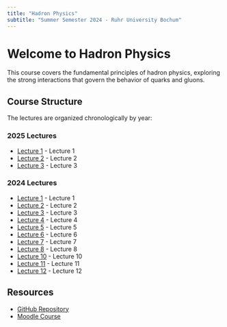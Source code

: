 ```yaml
---
title: "Hadron Physics"
subtitle: "Summer Semester 2024 - Ruhr University Bochum"
---
```


# Welcome to Hadron Physics

This course covers the fundamental principles of hadron physics, exploring the strong interactions that govern the behavior of quarks and gluons.

## Course Structure

The lectures are organized chronologically by year:

### 2025 Lectures
- [Lecture 1](2025-Lecture-01.html) - Lecture 1
- [Lecture 2](2025-Lecture-02.html) - Lecture 2
- [Lecture 3](2025-Lecture-03.html) - Lecture 3

### 2024 Lectures
- [Lecture 1](2024-Lecture-01.html) - Lecture 1
- [Lecture 2](2024-Lecture-02.html) - Lecture 2
- [Lecture 3](2024-Lecture-03.html) - Lecture 3
- [Lecture 4](2024-Lecture-04.html) - Lecture 4
- [Lecture 5](2024-Lecture-05.html) - Lecture 5
- [Lecture 6](2024-Lecture-06.html) - Lecture 6
- [Lecture 7](2024-Lecture-07.html) - Lecture 7
- [Lecture 8](2024-Lecture-08.html) - Lecture 8
- [Lecture 10](2024-Lecture-10.html) - Lecture 10
- [Lecture 11](2024-Lecture-11.html) - Lecture 11
- [Lecture 12](2024-Lecture-12.html) - Lecture 12

## Resources

- [GitHub Repository](https://github.com/mmikhasenko/LM-Notes-HadronPhysics)
- [Moodle Course](https://moodle.ruhr-uni-bochum.de/course/view.php?id=58809)
